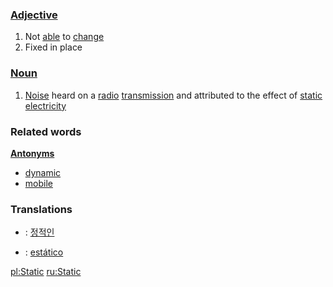 ===[[Adjective]]===

# Not [[able]] to [[change]]
# Fixed in place

===[[Noun]]===

# [[Noise]] heard on a [[radio]] [[transmission]] and attributed to the effect of [[static electricity]]

===Related words===

'''[[Antonym]]s'''
*[[dynamic]] 
*[[mobile]]

===Translations===
*{{ko}}: [[정적]]인
*{{pt}}: [[estático]]

[[pl:Static]]
[[ru:Static]]